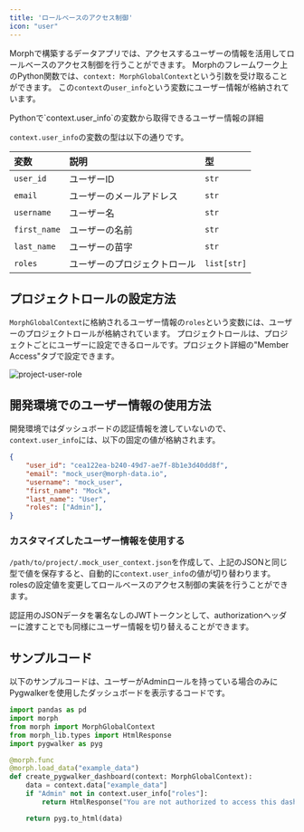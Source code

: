 ```yaml
---
title: 'ロールベースのアクセス制御'
icon: "user"
---
```


Morphで構築するデータアプリでは、アクセスするユーザーの情報を活用してロールベースのアクセス制御を行うことができます。
Morphのフレームワーク上のPython関数では、`context: MorphGlobalContext`という引数を受け取ることができます。
この`context`の`user_info`という変数にユーザー情報が格納されています。

<CardGroup cols={1}>
    <Card title="MorphGlobalContext" icon="book" href="/reference/ja/python/morph-global-context">
        Pythonで`context.user_info`の変数から取得できるユーザー情報の詳細
    </Card>
</CardGroup>

`context.user_info`の変数の型は以下の通りです。

|変数|説明|型|
|:---|:---|:---|
|`user_id`|ユーザーID|`str`|
|`email`|ユーザーのメールアドレス|`str`|
|`username`|ユーザー名|`str`|
|`first_name`|ユーザーの名前|`str`|
|`last_name`|ユーザーの苗字|`str`|
|`roles`|ユーザーのプロジェクトロール|`list[str]`|

## プロジェクトロールの設定方法

`MorphGlobalContext`に格納されるユーザー情報の`roles`という変数には、ユーザーのプロジェクトロールが格納されています。
プロジェクトロールは、プロジェクトごとにユーザーに設定できるロールです。プロジェクト詳細の"Member Access"タブで設定できます。

<img src="/assets/images/docs/project-user-role.png" alt="project-user-role" />

## 開発環境でのユーザー情報の使用方法

開発環境ではダッシュボードの認証情報を渡していないので、`context.user_info`には、以下の固定の値が格納されます。

```json
{
    "user_id": "cea122ea-b240-49d7-ae7f-8b1e3d40dd8f",
    "email": "mock_user@morph-data.io",
    "username": "mock_user",
    "first_name": "Mock",
    "last_name": "User",
    "roles": ["Admin"],
}
```

### カスタマイズしたユーザー情報を使用する

`/path/to/project/.mock_user_context.json`を作成して、上記のJSONと同じ型で値を保存すると、自動的に`context.user_info`の値が切り替わります。
rolesの設定値を変更してロールベースのアクセス制御の実装を行うことができます。

<Tip>
認証用のJSONデータを署名なしのJWTトークンとして、authorizationヘッダーに渡すことでも同様にユーザー情報を切り替えることができます。
</Tip>

## サンプルコード

以下のサンプルコードは、ユーザーがAdminロールを持っている場合のみにPygwalkerを使用したダッシュボードを表示するコードです。

```python
import pandas as pd
import morph
from morph import MorphGlobalContext
from morph_lib.types import HtmlResponse
import pygwalker as pyg

@morph.func
@morph.load_data("example_data")
def create_pygwalker_dashboard(context: MorphGlobalContext):
    data = context.data["example_data"]
    if "Admin" not in context.user_info["roles"]:
        return HtmlResponse("You are not authorized to access this dashboard.")

    return pyg.to_html(data)
```
